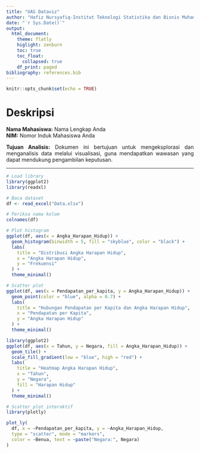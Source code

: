 ```yaml
---
title: "UAS Dataviz"
author: "Hafiz Nursyafiq-Institut Teknologi Statistika dan Bisnis Muhammadiyah"
date: "`r Sys.Date()`"
output: 
  html_document:
    theme: flatly
    higlight: zenburn
    toc: true
    toc_float:
      collapsed: true
    df_print: paged
bibliography: references.bib
---
```


```{=html}
<style>
body{
text-align: justify}
</style>
```
```r
knitr::opts_chunk$set(echo = TRUE)
```


# Deskripsi

**Nama Mahasiswa:** Nama Lengkap Anda  
**NIM:** Nomor Induk Mahasiswa Anda  

**Tujuan Analisis:**
Dokumen ini bertujuan untuk mengeksplorasi dan menganalisis data melalui visualisasi, guna mendapatkan wawasan yang dapat mendukung pengambilan keputusan.

---
```r
# Load library
library(ggplot2)
library(readxl)

# Baca dataset
df <- read_excel("Data.xlsx")

# Periksa nama kolom
colnames(df)

# Plot histogram
ggplot(df, aes(x = Angka_Harapan_Hidup)) +
  geom_histogram(binwidth = 5, fill = "skyblue", color = "black") +
  labs(
    title = "Distribusi Angka Harapan Hidup",
    x = "Angka Harapan Hidup",
    y = "Frekuensi"
  ) +
  theme_minimal()

```

```r
# Scatter plot
ggplot(df, aes(x = Pendapatan_per_kapita, y = Angka_Harapan_Hidup)) +
  geom_point(color = "blue", alpha = 0.7) +
  labs(
    title = "Hubungan Pendapatan per Kapita dan Angka Harapan Hidup",
    x = "Pendapatan per Kapita",
    y = "Angka Harapan Hidup"
  ) +
  theme_minimal()

```


```r
library(ggplot2)
ggplot(df, aes(x = Tahun, y = Negara, fill = Angka_Harapan_Hidup)) +
  geom_tile() +
  scale_fill_gradient(low = "blue", high = "red") +
  labs(
    title = "Heatmap Angka Harapan Hidup",
    x = "Tahun",
    y = "Negara",
    fill = "Harapan Hidup"
  ) +
  theme_minimal()

```


```r
# Scatter plot interaktif
library(plotly)

plot_ly(
  df, x = ~Pendapatan_per_kapita, y = ~Angka_Harapan_Hidup,
  type = "scatter", mode = "markers",
  color = ~Benua, text = ~paste("Negara:", Negara)
)

```





